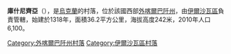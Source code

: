 {{coord|48|27|6|N|23|15|29|E|scale:100000|display=title}}

'''庫什尼齊亞'''（{{lang-uk|Кушниця}}），是[[烏克蘭|烏克蘭]]的村落，位於該國西部[[外喀爾巴阡州|外喀爾巴阡州]]，由[[伊爾沙瓦區|伊爾沙瓦區]]負責管轄，始建於1318年，面積36.2平方公里，海拔高度242米，2010年人口6,100。

{{DEFAULTSORT:Кушниця}}

[[Category:外喀爾巴阡州村落|Category:外喀爾巴阡州村落]]
[[Category:伊爾沙瓦區村落|Category:伊爾沙瓦區村落]]


{{Zakarpattia-geo-stub}}